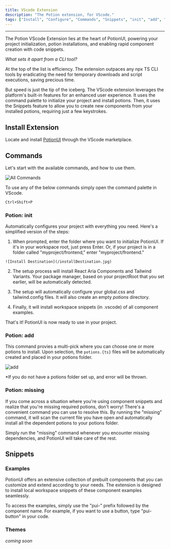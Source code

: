```yaml
---
title: VScode Extension
description: "The Potion extension, for VScode."
tags: ["Install", "Configure", "Commands", "Snippets", "init", "add", "missing"]
---
```


---

The Potion VScode Extension lies at the heart of PotionUI, powering your project initialization, potion installations, and enabling rapid component creation with code snippets.

*What sets it apart from a CLI tool?*

At the top of the list is efficiency. The extension outpaces any npx TS CLI tools by eradicating the need for temporary downloads and script executions, saving precious time.

But speed is just the tip of the iceberg. The VScode extension leverages the platform's built-in features for an enhanced user experience. It uses the command palette to initialize your project and install potions. Then, it uses the Snippets feature to allow you to create new components from your installed potions, requiring just a few keystrokes.

## Install Extension

Locate and install [PotionUI](https://marketplace.visualstudio.com/items?itemName=adpyke.codesnap) through the VScode marketplace.

## Commands 

Let's start with the available commands, and how to use them.

![All Commands](/allCommands.jpg)

To use any of the below commands simply open the command palette in VScode.

```bash
Ctrl+Shift+P
```

### Potion: init

 Automatically configures your project with everything you need. Here's a simplified version of the steps:

  1.  When prompted, enter the folder where you want to initialize PotionUI. If it's in your workspace root, just press Enter. Or, if your project is in a folder called "myproject/frontend," enter "myproject/frontend."

    ![Install Destination](/installDestination.jpg)

  2.  The setup process will install React Aria Components and Tailwind Variants. Your package manager, based on your projectRoot that you set earlier, will be automatically detected.

  3. The setup will automatically configure your global.css and tailwind.config files. It will also create an empty *potions* directory. 

  4. Finally, it will install workspace snippets (in .vscode) of all component examples.

That's it! PotionUI is now ready to use in your project.


### Potion: add

This command provies a multi-pick where you can choose one or more potions to install. Upon selection, the `potions.{ts}` files will be automatically created and placed in your potions folder. 

![add](/add.jpg)

*If you do not have a potions folder set up, and error will be thrown.

### Potion: missing

If you come across a situation where you're using component snippets and realize that you're missing required potions, don't worry! There's a convenient command you can use to resolve this. By running the "missing" command, it will scan the current file you have open and automatically install all the dependent potions to your potions folder.

Simply run the "missing" command whenever you encounter missing dependencies, and PotionUI will take care of the rest.

## Snippets

### Examples

PotionUI offers an extensive collection of prebuilt components that you can customize and extend according to your needs. The extension is designed to install local workspace snippets of these component examples seamlessly.

To access the examples, simply use the "pui-" prefix followed by the component name. For example, if you want to use a button, type "pui-button" in your code.

### Themes

*coming soon*